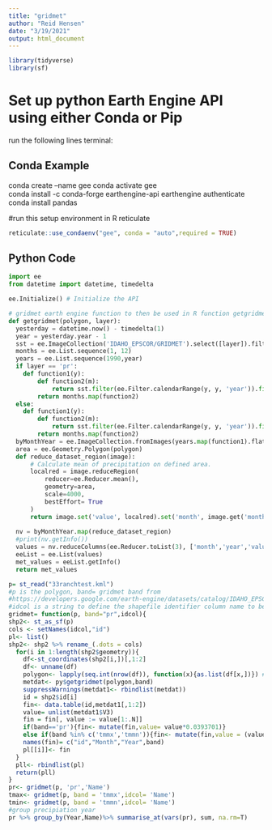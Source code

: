 ```yaml
---
title: "gridmet"
author: "Reid Hensen"
date: "3/19/2021"
output: html_document
---
```


```r
library(tidyverse)
library(sf)
```

# Set up python Earth Engine API using either Conda or Pip

run the following lines terminal: 

## Conda Example
conda create --name gee
conda activate gee      
conda install -c conda-forge earthengine-api 
earthengine authenticate
conda install pandas

#run this setup environment in R reticulate 
```r
reticulate::use_condaenv("gee", conda = "auto",required = TRUE)
```

## Python Code 

```python
import ee 
from datetime import datetime, timedelta

ee.Initialize() # Initialize the API

# gridmet earth engine function to then be used in R function getgridmet
def getgridmet(polygon, layer):
  yesterday = datetime.now() - timedelta(1)
  year = yesterday.year - 1
  sst = ee.ImageCollection('IDAHO_EPSCOR/GRIDMET').select([layer]).filterDate(ee.Date('1990-01-01'), ee.Date(yesterday))
  months = ee.List.sequence(1, 12)
  years = ee.List.sequence(1990,year)
  if layer == 'pr':
    def function1(y):
        def function2(m):
            return sst.filter(ee.Filter.calendarRange(y, y, 'year')).filter(ee.Filter.calendarRange(m, m, 'month')).sum().set('month', m).set('year', y)
        return months.map(function2)
  else:
    def function1(y):
        def function2(m):
            return sst.filter(ee.Filter.calendarRange(y, y, 'year')).filter(ee.Filter.calendarRange(m, m, 'month')).mean().set('month', m).set('year', y)
        return months.map(function2)
  byMonthYear = ee.ImageCollection.fromImages(years.map(function1).flatten())
  area = ee.Geometry.Polygon(polygon)
  def reduce_dataset_region(image):
      # Calculate mean of precipitation on defined area.
      localred = image.reduceRegion(
          reducer=ee.Reducer.mean(),
          geometry=area,
          scale=4000,
          bestEffort= True
      )
      return image.set('value', localred).set('month', image.get('month')).set('year', image.get('year'))
  
  nv = byMonthYear.map(reduce_dataset_region)
  #print(nv.getInfo())
  values = nv.reduceColumns(ee.Reducer.toList(3), ['month','year','value']).values().get(0)
  eeList = ee.List(values)
  met_values = eeList.getInfo()
  return met_values
```


```r
p= st_read("33ranchtest.kml")
#p is the polygon, band= gridmet band from 
#https://developers.google.com/earth-engine/datasets/catalog/IDAHO_EPSCOR_GRIDMET#bands
#idcol is a string to define the shapefile identifier column name to be used
gridmet= function(p, band="pr",idcol){
shp2<- st_as_sf(p)
cols <- setNames(idcol,"id")
pl<- list()
shp2<- shp2 %>% rename_(.dots = cols)
  for(i in 1:length(shp2$geometry)){
    df<-st_coordinates(shp2[i,])[,1:2]
    df<- unname(df)
    polygon<- lapply(seq.int(nrow(df)), function(x){as.list(df[x,])}) #converting sf to earth           engine polygon format, by the individual polygons
    metdat<- py$getgridmet(polygon,band)
    suppressWarnings(metdat1<- rbindlist(metdat))
    id = shp2$id[i]    
    fin<- data.table(id,metdat1[,1:2])
    value= unlist(metdat1$V3)
    fin = fin[, value := value[1:.N]]
    if(band=='pr'){fin<- mutate(fin,value= value*0.0393701)}
    else if(band %in% c('tmmx','tmmn')){fin<- mutate(fin,value = (value*1.8) - 459.67)}
    names(fin)= c("id","Month","Year",band)
    pl[[i]]<- fin
  }
  pll<- rbindlist(pl)
  return(pll)
}
pr<- gridmet(p, 'pr','Name')
tmax<- gridmet(p, band = 'tmmx',idcol= 'Name')
tmin<- gridmet(p, band = 'tmmn',idcol= 'Name')
#group precipiation year
pr %>% group_by(Year,Name)%>% summarise_at(vars(pr), sum, na.rm=T)
```



